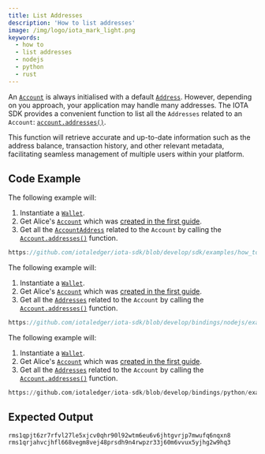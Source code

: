 ```yaml
---
title: List Addresses
description: 'How to list addresses'
image: /img/logo/iota_mark_light.png
keywords:
  - how to
  - list addresses
  - nodejs
  - python
  - rust
---
```



<TipAccountApproaches />

An [`Account`](../../../references/nodejs/classes/Account/) is always initialised with a default
[`Address`](../../../references/nodejs/classes/Address/). However, depending on you approach, your application may handle
many addresses. The IOTA SDK provides a convenient function to list all the `Addresses` related to an `Account`:
[`account.addresses()`](../../../references/nodejs/classes/Account/#addresses).

This function will retrieve accurate and up-to-date information such as the address balance,
transaction history, and other relevant metadata, facilitating seamless management of multiple users within your
platform.

## Code Example

<Tabs groupId="language" queryString>
<TabItem value="rust" label="Rust">

The following example will:

1. Instantiate a [`Wallet`](https://docs.rs/iota-sdk/latest/iota_sdk/wallet/core/struct.Wallet.html).
2. Get Alice's [`Account`](https://docs.rs/iota-sdk/latest/iota_sdk/wallet/account/struct.Account.html) which was
   [created in the first guide](./create-account.mdx).
3. Get all the [`AccountAddress`](https://docs.rs/iota-sdk/latest/iota_sdk/wallet/account/types/struct.AccountAddress.html)
   related to the `Account` by calling the [`Account.addresses()`](https://docs.rs/iota-sdk/latest/iota_sdk/wallet/account/struct.AccountInner.html#method.addresses)
   function.

```rust reference
https://github.com/iotaledger/iota-sdk/blob/develop/sdk/examples/how_tos/accounts_and_addresses/list_addresses.rs
```

</TabItem>
<TabItem value="typescript-node" label="Typescript (Node.js)">

The following example will:

1. Instantiate a [`Wallet`](../../../references/nodejs/classes/Wallet).
2. Get Alice's [`Account`](../../../references/nodejs/classes/Account) which was
   [created in the first guide](./create-account.mdx).
3. Get all the [`Addresses`](../../../references/nodejs/classes/Address)
   related to the `Account` by calling the [`Account.addresses()`](../../../references/nodejs/classes/Account/#addresses)
   function.

```typescript reference
https://github.com/iotaledger/iota-sdk/blob/develop/bindings/nodejs/examples/how_tos/accounts_and_addresses/list-addresses.ts
```

</TabItem>
<TabItem value="python" label="Python">

The following example will:

1. Instantiate a [`Wallet`](../../../references/python/iota_sdk/wallet/).
2. Get Alice's [`Account`](../../../references/python/iota_sdk/wallet/account/) which was
   [created in the first guide](./create-account.mdx).
3. Get all the [`Addresses`](../../../references/python/iota_sdk/types/address/)
   related to the `Account` by calling the [`Account.addresses()`](../../../references/python/iota_sdk/wallet/account/#addresses)
   function.

```python reference
https://github.com/iotaledger/iota-sdk/blob/develop/bindings/python/examples/how_tos/accounts_and_addresses/list_addresses.py
```

</TabItem>
</Tabs>

## Expected Output

```plaintext
rms1qpjt6zr7rfvl27le5xjcv0qhr90l92wtm6eu6v6jhtgvrjp7mwufq6nqxn8
rms1qrjahvcjhfl668vegm8vej48prsdh9n4rwpzr33j60m6vvux5yjhg2w9hq3
```
